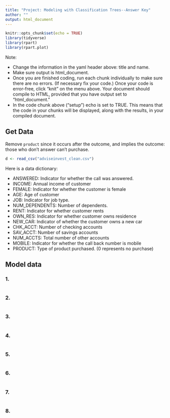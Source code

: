 ```yaml
---
title: "Project: Modeling with Classification Trees--Answer Key"
author: ""
output: html_document
---
```


```r
knitr::opts_chunk$set(echo = TRUE)
library(tidyverse)
library(rpart)
library(rpart.plot)

```

Note:  

- Change the information in the yaml header above:  title and name.
- Make sure output is html_document.
- Once you are finished coding, run each chunk individually to make sure there are no errors.  (If necessary fix your code.) Once your code is error-free, click "knit" on the menu above. Your document should compile to HTML, provided that you have output set to "html_document."
- In the code chunk above ("setup") echo is set to TRUE.  This means that the code in your chunks will be displayed, along with the results, in your compiled document.

## Get Data

Remove `product` since it occurs after the outcome, and implies the outcome:  those who don't answer can't purchase.  

```r
d <- read_csv("adviseinvest_clean.csv")


```


Here is a data dictionary:

- ANSWERED: Indicator for whether the call was answered.
- INCOME:  Annual income of customer
- FEMALE: Indicator for whether the customer is female
- AGE:  Age of customer
- JOB:  Indicator for  job type.
- NUM_DEPENDENTS:  Number of dependents.
- RENT:  Indicator for whether customer rents
- OWN_RES:  Indicator for whether  customer owns residence
- NEW_CAR:  Indicator of whether the  customer owns a new car
- CHK_ACCT: Number of checking accounts
- SAV_ACCT: Number of savings accounts
- NUM_ACCTS:  Total number of   other accounts
- MOBILE:  Indicator for whether the call back number is mobile
- PRODUCT:  Type of product purchased. (0 represents no purchase)

## Model data

### 1.  

```r

```

### 2.  

```r

```

### 3.  

```r

```

### 4. 

```r

```

### 5.


```r

```


### 6. 

```r

```

### 7. 

```r

```

### 8. 

```r

```

